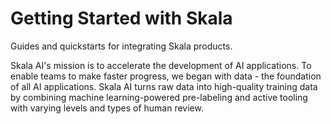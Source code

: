 
# Getting Started with Skala

Guides and quickstarts for integrating Skala products.

Skala AI's mission is to accelerate the development of AI applications. To enable teams to make faster progress, we began with data - the foundation of all AI applications. Skala AI turns raw data into high-quality training data by combining machine learning-powered pre-labeling and active tooling with varying levels and types of human review.

<Cards>
  <Cards.Card
    title="Pro"
    href="/docs/pro/dashboard/account"
    description="Discover tools and features for Skala Pro users."
  />
  <Cards.Card
    title="Nucleus"
    href="/docs/nucleus/getstarted"
    description="Learn how to use Nucleus for managing and exploring datasets."
  />
  <Cards.Card
    title="API Reference"
    href="/api/start/intro"
    description="Explore the Skala API Reference for integrating with our platform."
  />
  <Cards.Card
    title="GenAI Data Engine"
    href="/docs/dataengine/getstarted"
    description="Understand how to use the GenAI Data Engine effectively."
  />
  <Cards.Card
    title="Data Engine Core Resources"
    href="/docs/genai/getstarted"
    description="Get detailed information about core resources in the Data Engine."
  />
  <Cards.Card
    title="Need Help?"
    href="mailto:support@skala.xyz"
    description="If you have questions, email us at support@skala.xyz. For Enterprise engagements, get in touch with us."
  />
</Cards>
